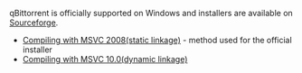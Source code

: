 qBittorrent is officially supported on Windows and installers are available on [http://sourceforge.net/projects/qbittorrent/files/qbittorrent-win32/ Sourceforge].

* [[Compiling with MSVC 2008(static linkage)]] - method used for the official installer
* [[Compiling with MSVC 10.0(dynamic linkage)]]

